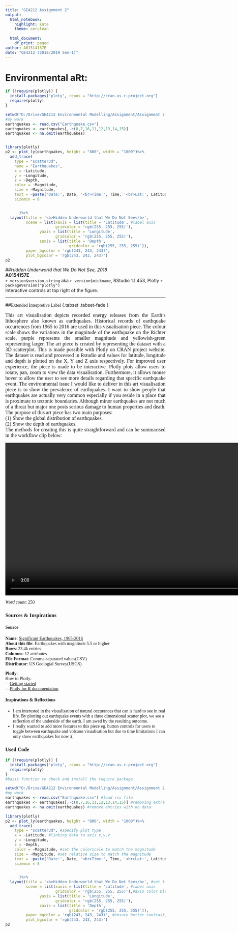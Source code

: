 ---
title: "GE4212 Assignment 2"
output:
  html_notebook:
    highlight: kate
    theme: cerulean
     
  html_document:
    df_print: paged
author: A01514157E
date: "GE4212 (2018/2019 Sem-1)"
---

# Environmental aRt:  
```{r echo=FALSE, message=FALSE, results="hide"}
if (!require(plotly)) {
  install.packages("ploty", repos = "http://cran.us.r-project.org")
  require(plotly)
}

setwd("D:/Drive/GE4212 Environmental Modelling/Assignment/Assignment 2  Environmental aRt/Data") #set work directory to locate the dataset
#my work
earthquakes <- read.csv("Earthquake.csv")
earthquakes <- earthquakes[,-c(8,7,16,11,12,13,14,15)]
earthquakes <- na.omit(earthquakes)



```

```{r fig.width=15, fig.height=15, fig.retina=2,fig.align='center',results="hide", echo=FALSE}
library(plotly)
p2 <- plot_ly(earthquakes, height = "800", width = "1000")%>%
  add_trace(
    type = "scatter3d",
    name = "Earthquakes",
    x = ~Latitude, 
    y = ~Longitude, 
    z = ~Depth, 
    color = ~Magnitude,
    size = ~Magnitude, 
    text = ~paste('Date:', Date, '<br>Time:', Time, '<br>Lat:', Latitude,'<br>Longitude:', Longitude,'<br>Depth:',Depth, '<br>ID:',ID , '<br>Magnitude:',Magnitude),
    sizemin = 8


      )%>%
  layout(title = '<b>Hidden Underworld that We Do Not See</b>', 
         scene = list(xaxis = list(title = 'Latitude', #label axis
                      gridcolor = 'rgb(255, 255, 255)'), 
               yaxis = list(title = 'Longitude',
                      gridcolor = 'rgb(255, 255, 255)'),
               zaxis = list(title = 'Depth',
                            gridcolor = 'rgb(255, 255, 255)')),
         paper_bgcolor = 'rgb(243, 243, 243)',
         plot_bgcolor = 'rgb(243, 243, 243)')
p2
```


##*Hidden Underworld that We Do Not See, 2018*    
__A0154157E__  
`r version$version.string` aka `r version$nickname`, RStudio 1.1.453, Plotly `r packageVersion("plotly")`   
Interactive controls at top right of the figure.  

***  
##<span style="font-family:Trebuchet MS;">Extended Interpretive Label</span> {.tabset .tabset-fade }  
<span style = "font-family:Trebuchet MS"><p style ="text-align:justify"><font size="3">This art visualisation depicts recorded energy releases from the Earth's lithosphere also known as earthquakes. Historical records of earthquake occurrences from 1965 to 2016 are used in this visualisation piece. The colour scale shows the variations in the magnitude of the earthquake on the Richter scale, purple represents the smaller magnitude and yellowish-green representing larger. The art piece is created by representing the dataset with a 3D scatterplot. This is made possible with Plotly on CRAN project website. The dataset is read and processed in Rstudio and values for latitude, longitude and depth is plotted on the X, Y and Z axis respectively. For improved user experience, the piece is made to be interactive. Plotly plots allow users to rotate, pan, zoom to view the data visualisation. Furthermore, it allows mouse hover to allow the user to see more details regarding that specific earthquake event. The environmental issue I would like to deliver in this art visualisation piece is to show the prevalence of earthquakes. I want to show people that earthquakes are actually very common especially if you reside in a place that is proximate to tectonic boundaries. Although minor earthquakes are not much of a threat but major one posts serious damage to human properties and death. The purpose of this art piece has two main purposes:   
(1) Show the global distribution of earthquakes.  
(2) Show the depth of earthquakes.   
The methods for creating this is quite straightforward and can be summarised in the workflow clip below:</font></p></span>    

<video id="workflow" width = "873 " height = "480 " controls>
  <source src="Main Comp.mp4" type="video/mp4">
</video>


_Word count_: 250  

### Sources & Inspirations {.tabset .tabset-fade }  
#### Source  
__Name__:	[Significant Earthquakes, 1965-2016](https://www.kaggle.com/usgs/earthquake-database)   
__About this file__:	Earthquakes with magnitude 5.5 or higher    
__Rows__:	23.4k entries     
__Columns__:	12 attributes     
__File Format__:	Comma-separated values(CSV)    
__Distributor__: US Geologial Survey(USGS)        
   

__Plotly__:    
How to Plotly:   
    ---[Getting started](https://plot.ly/r/getting-started/)  
    ---[Plotly for R documentation](https://plotly-book.cpsievert.me/)  
 



#### Inspirations & Reflections  
* I am interested in the visualisation of natural occurances that can is hard to see in real life. By plotting out earthquake events with a three dimensional scatter plot, we see a reflection of the underside of the earth. I am awed by the resulting outcome.
* I really wanted to add more features to this piece eg. button controls for users to toggle between earthquake and volcano visualisation but due to time limitations I can only show earthquakes for now :(

### Used Code 
```{r eval=FALSE, results='hide', fig.show='hide', warning=FALSE, collapse=TRUE}
if (!require(plotly)) {
  install.packages("ploty", repos = "http://cran.us.r-project.org")
  require(plotly)
}
#basic function to check and install the require package

setwd("D:/Drive/GE4212 Environmental Modelling/Assignment/Assignment 2  Environmental aRt/Data") #set work directory to locate the dataset
#my work
earthquakes <- read.csv("Earthquake.csv") #load csv file
earthquakes <- earthquakes[,-c(8,7,16,11,12,13,14,15)] #removing extra columns
earthquakes <- na.omit(earthquakes) #remove entries with no data

library(plotly)
p2 <- plot_ly(earthquakes, height = "800", width = "1000")%>%
  add_trace(
    type = "scatter3d", #specify plot type
    x = ~Latitude, #linking data to axis x,y,z
    y = ~Longitude, 
    z = ~Depth, 
    color = ~Magnitude, #set the colorscale to match the magnitude
    size = ~Magnitude, #set relative size to match the magnitude
    text = ~paste('Date:', Date, '<br>Time:', Time, '<br>Lat:', Latitude,'<br>Longitude:', Longitude,'<br>Depth:',Depth, '<br>ID:',ID , '<br>Magnitude:',Magnitude), #input and set hover info
    sizemin = 8


      )%>%
  layout(title = '<b>Hidden Underworld that We Do Not See</b>', #set title, with bold </html>
         scene = list(xaxis = list(title = 'Latitude', #label axis
                      gridcolor = 'rgb(255, 255, 255)'),#axis color black same for below
               yaxis = list(title = 'Longitude',
                      gridcolor = 'rgb(255, 255, 255)'),
               zaxis = list(title = 'Depth',
                            gridcolor = 'rgb(255, 255, 255)')),
         paper_bgcolor = 'rgb(243, 243, 243)', #ensure better contrast, subtly adjusting the bg color
         plot_bgcolor = 'rgb(243, 243, 243)')
p2
```